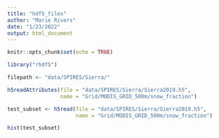 ```yaml
---
title: "hdf5_files"
author: "Marie Rivers"
date: "1/23/2022"
output: html_document
---
```


```r
knitr::opts_chunk$set(echo = TRUE)
```

```r
library("rhdf5")
```

```r
filepath <- "data/SPIRES/Sierra/"
```

```r
h5readAttributes(file = "data/SPIRES/Sierra/Sierra2019.h5",
                 name = "Grid/MODIS_GRID_500m/snow_fraction")
```
```r
test_subset <- h5read(file = "data/SPIRES/Sierra/Sierra2019.h5",
                      name = "Grid/MODIS_GRID_500m/snow_fraction")
```

```r
hist(test_subset)
```
